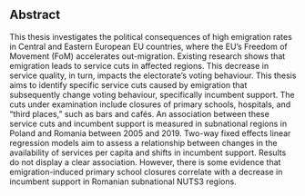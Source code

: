 ## Abstract

This thesis investigates the political consequences of high emigration rates in Central and Eastern European EU countries, where the EU’s Freedom of Movement (FoM) accelerates out-migration. Existing research shows that emigration leads to service cuts in affected regions. This decrease in service quality, in turn, impacts the electorate’s voting behaviour. This thesis aims to identify specific service cuts caused by emigration that subsequently change voting behaviour, specifically incumbent support. The cuts under examination include closures of primary schools, hospitals, and "third places," such as bars and cafés. An association between these service cuts and incumbent support is measured in subnational regions in Poland and Romania between 2005 and 2019. Two-way fixed effects linear regression models aim to assess a relationship between changes in the availability of services per capita and shifts in incumbent support. Results do not display a clear association. However, there is some evidence that emigration-induced primary school closures correlate with a decrease in incumbent support in Romanian subnational NUTS3 regions.
